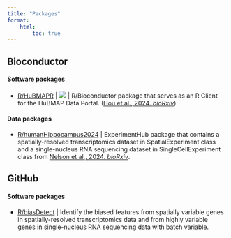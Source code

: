 ```yaml
---
title: "Packages"
format:
    html:
        toc: true
---
```


## Bioconductor

#### Software packages

-   [R/HuBMAPR](https://bioconductor.org/packages/HuBMAPR) \| <img src="https://bioconductor.org/shields/years-in-bioc/HuBMAPR.svg"/> \| R/Bioconductor package that serves as an R Client for the HuBMAP Data Portal. ([Hou et al., 2024. *bioRxiv*](https://doi.org/10.1101/2024.09.26.615227))

#### Data packages

- [R/humanHippocampus2024](https://bioconductor.org/packages/devel/data/experiment/html/humanHippocampus2024.html) | ExperimentHub package that contains a spatially-resolved transcriptomics dataset in SpatialExperiment class and a single-nucleus RNA sequencing dataset in SingleCellExperiment class from [Nelson et al., 2024. *bioRxiv*](https://www.biorxiv.org/content/10.1101/2024.04.26.590643v1).

## GitHub

#### Software packages

-   [R/biasDetect](https://github.com/christinehou11/BiasDetect) \| Identify the biased features from spatially variable genes in spatially-resolved transcriptomics data and from highly variable genes in single-nucleus RNA sequencing data with batch variable.
